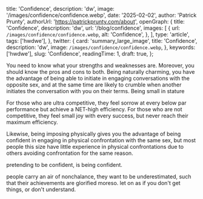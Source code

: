 
  title: 'Confidence',
  description: 'dw',
  image: '/images/confidence/confidence.webp',
  date: '2025-02-02',
  author: 'Patrick Prunty',
  authorUrl: 'https://patrickprunty.com/about',
  openGraph: {
    title: 'Confidence',
    description: 'dw',
    url: '/blog/confidence',
    images: [
      {
        url: `/images/confidence/confidence.webp`,
        alt: 'Confidence',
      },
    ],
    type: 'article',
    tags: ['hwdwe'],
  },
  twitter: {
    card: 'summary_large_image',
    title: 'Confidence',
    description: 'dw',
    image: `/images/confidence/confidence.webp`,
  },
  keywords: ['hwdwe'],
  slug: 'Confidence',
  readingTime: 1,
  draft: true,
};

You need to know what your strengths and weaknesses are. Moreover, you should know the
pros and cons to both. Being naturally charming, you have the advantage of being able to
initiate in engaging conversations with the opposite sex, and at the same time are likely to crumble
when another initiates the conversation with you on their terms. Being small in stature

For those who are ultra competitive, they feel sorrow at every below par performance but achieve a NET-high
efficiency. For those who are not competitive, they feel small joy with every success, but never reach their maximum
efficiency.

Likewise, being imposing physically gives you the advantage of being confident in engaging in physical confrontation with the
same sex, but most people this size have little experience in physical confrontations due to others avoiding confrontation for the same reason.

pretending to be confident, is being confident.

people carry an air of nonchalance, they want to be underestimated, such that their achievements are
glorified moreso.
let on as if you don't get things, or don't understand.
